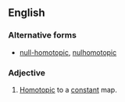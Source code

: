 ==English==
{{wikipedia}}
===Alternative forms===
*[[null-homotopic]], [[nulhomotopic]]
===Adjective===
{{en-adj|-}}
# {{context|topology|of a [[map]]|lang=en}} [[homotopic|Homotopic]] to a [[constant]] map.